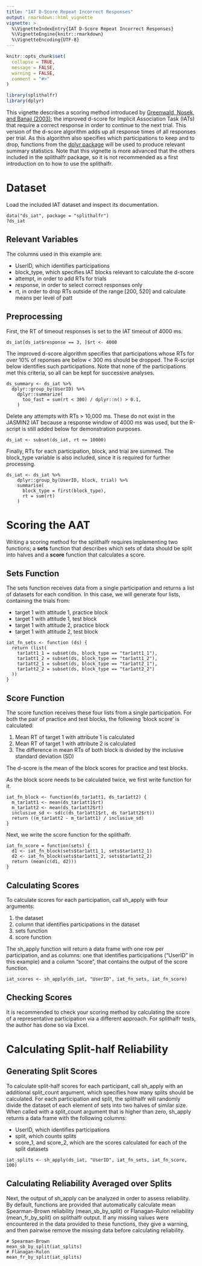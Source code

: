 ```yaml
---
title: "IAT D-Score Repeat Incorrect Responses"
output: rmarkdown::html_vignette
vignette: >
  %\VignetteIndexEntry{IAT D-Score Repeat Incorrect Responses}
  %\VignetteEngine{knitr::rmarkdown}
  %\VignetteEncoding{UTF-8}
---
```


```r
knitr::opts_chunk$set(
  collapse = TRUE,
  message = FALSE,
  warning = FALSE,
  comment = "#>"
)
```

```r
library(splithalfr)
library(dplyr)
```
This vignette describes a scoring method introduced by [Greenwald, Nosek, and Banaji (2003)](http://dx.doi.org/10.1037/0022-3514.85.2.197); the improved d-score for Implicit Association Task (IATs) that require a correct response in order to continue to the next trial. This version of the d-score algorithm adds up all response times of all responses per trial. As this algorithm also specifies which participations to keep and to drop, functions from the [dplyr package](https://dplyr.tidyverse.org/) will be used to produce relevant summary statistics. Note that this vignette is more advanced that the others included in the splithalfr package, so it is not recommended as a first introduction on to how to use the splithalfr.

# Dataset
Load the included IAT dataset and inspect its documentation.
```
data("ds_iat", package = "splithalfr")
?ds_iat
```

## Relevant Variables
The columns used in this example are:

* UserID, which identifies participations
* block_type, which specifies IAT blocks relevant to calculate the d-score
* attempt, in order to add RTs for trials 
* response, in order to select correct responses only
* rt, in order to drop RTs outside of the range [200, 520] and calculate means per level of patt


## Preprocessing
First, the RT of timeout responses is set to the IAT timeout of 4000 ms.
```
ds_iat[ds_iat$response == 3, ]$rt <- 4000
```
The improved d-score algorithm specifies that participations whose RTs for over 10% of reponses are below < 300 ms should be dropped. The R-script below identifies such participations. Note that none of the participations met this criteria, so all can be kept for successive analyses.
```
ds_summary <- ds_iat %>%
  dplyr::group_by(UserID) %>%
    dplyr::summarize(
      too_fast = sum(rt < 300) / dplyr::n() > 0.1,
    )
```
Delete any attempts with RTs > 10,000 ms. These do not exist in the JASMIN2 IAT because a response window of 4000 ms was used, but the R-script is still added below for demonstration purposes.
```
ds_iat <- subset(ds_iat, rt <= 10000)
```
Finally, RTs for each participation, block, and trial are summed. The block_type variable is also included, since it is required for further processing.
```
ds_iat <- ds_iat %>%
    dplyr::group_by(UserID, block, trial) %>%
    summarise(
      block_type = first(block_type),
      rt = sum(rt)
    )
```

# Scoring the AAT
Writing a scoring method for the splithalfr requires implementing two functions; a **sets** function that describes which sets of data should be split into halves and a **score** function that calculates a score. 

## Sets Function
The sets function receives data from a single participation and returns a list of datasets for each condition. In this case, we will generate four lists, containing the trials from:

* target 1 with attitude 1, practice block
* target 1 with attitude 1, test block
* target 1 with attitude 2, practice block
* target 1 with attitude 2, test block

```
iat_fn_sets <- function (ds) {
  return (list(
    tar1att1_1 = subset(ds, block_type == "tar1att1_1"),
    tar1att1_2 = subset(ds, block_type == "tar1att1_2"),
    tar1att2_1 = subset(ds, block_type == "tar1att2_1"),
    tar1att2_2 = subset(ds, block_type == "tar1att2_2")
  ))
}
```

## Score Function
The score function receives these four lists from a single participation. For both the pair of practice and test blocks, the following 'block score' is calculated:

1. Mean RT of target 1 with attribute 1 is calculated
2. Mean RT of target 1 with attribute 2 is calculated
3. The difference in mean RTs of both block is divided by the inclusive standard deviation (SD)

The d-score is the mean of the block scores for practice and test blocks. 


As the block score needs to be calculated twice, we first write function for it.
```
iat_fn_block <- function(ds_tar1att1, ds_tar1att2) {
  m_tar1att1 <- mean(ds_tar1att1$rt)
  m_tar1att2 <- mean(ds_tar1att2$rt)
  inclusive_sd <- sd(c(ds_tar1att1$rt, ds_tar1att2$rt))
  return ((m_tar1att2 - m_tar1att1) / inclusive_sd)
}
```
Next, we write the score function for the splithalfr.
```
iat_fn_score = function(sets) {
  d1 <- iat_fn_block(sets$tar1att1_1, sets$tar1att2_1)
  d2 <- iat_fn_block(sets$tar1att1_2, sets$tar1att2_2)
  return (mean(c(d1, d2)))
}
```

## Calculating Scores
To calculate scores for each participation, call sh_apply with four arguments: 

1. the dataset
2. column that identifies participations in the dataset
3. sets function
4. score function

The sh_apply function will return a data frame with one row per participation, and as columns: one that identifies participations ("UserID" in this example) and a column "score", that contains the output of the score function.
```
iat_scores <- sh_apply(ds_iat, "UserID", iat_fn_sets, iat_fn_score)
```

## Checking Scores
It is recommended to check your scoring method by calculating the score of a representative participation via a different approach. For splithalfr tests, the author has done so via Excel. 

# Calculating Split-half Reliability

## Generating Split Scores
To calculate split-half scores for each participant, call sh_apply with an additional split_count argument, which specifies how many splits should be calculated. For each participation and split, the splithalfr will randomly divide the dataset of each element of sets into two halves of similar size. When called with a split_count argument that is higher than zero, sh_apply returns a data frame with the following columns:

* UserID, which identifies participations
* split, which counts splits
* score_1, and score_2, which are the scores calculated for each of the split datasets

```
iat_splits <- sh_apply(ds_iat, "UserID", iat_fn_sets, iat_fn_score, 100)
```

## Calculating Reliability Averaged over Splits
Next, the output of sh_apply can be analyzed in order to assess reliability. By default, functions are provided that automatically calculate mean Spearman-Brown reliability (mean_sb_by_split) or Flanagan-Rulon reliability (mean_fr_by_split) on splithalfr output. If any missing values were encountered in the data provided to these functions, they give a warning, and then pairwise remove the missing data before calculating reliability. 
```
# Spearman-Brown
mean_sb_by_split(iat_splits)
# Flanagan-Rulon
mean_fr_by_split(iat_splits)
```





